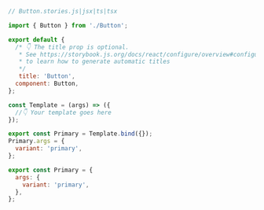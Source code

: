 ```js
// Button.stories.js|jsx|ts|tsx

import { Button } from './Button';

export default {
  /* 👇 The title prop is optional.
   * See https://storybook.js.org/docs/react/configure/overview#configure-story-loading
   * to learn how to generate automatic titles
   */
   title: 'Button',
  component: Button,
};

const Template = (args) => ({
  //👇 Your template goes here
});

export const Primary = Template.bind({});
Primary.args = {
  variant: 'primary',
};

export const Primary = {
  args: {
    variant: 'primary',
  },
};
```